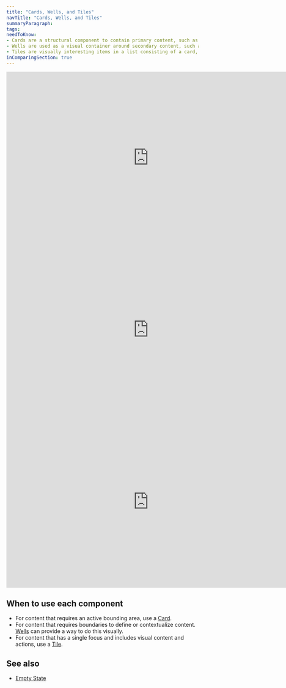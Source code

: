```yaml
---
title: "Cards, Wells, and Tiles"
navTitle: "Cards, Wells, and Tiles"
summaryParagraph:
tags:
needToKnow:
- Cards are a structural component to contain primary content, such as Tiles and rows in a table or list.
- Wells are used as a visual container around secondary content, such as Empty States.
- Tiles are visually interesting items in a list consisting of a card, title, visual, metadata, and actions.
inComparingSection: true
---
```


<iframe style="border: none;" width="744" height="450" src="https://www.figma.com/embed?embed_host=share&url=https%3A%2F%2Fwww.figma.com%2Ffile%2Fe3TyAOZKfLg9cA01Iy1Mgm%2FKaizen-Site-embed%3Fnode-id%3D205%253A37144" allowfullscreen></iframe>

<iframe style="border: none;" width="744" height="450" src="https://www.figma.com/embed?embed_host=share&url=https%3A%2F%2Fwww.figma.com%2Ffile%2Fe3TyAOZKfLg9cA01Iy1Mgm%2FKaizen-Site-embed%3Fnode-id%3D205%253A37178" allowfullscreen></iframe>

<iframe style="border: none;" width="744" height="450" src="https://www.figma.com/embed?embed_host=share&url=https%3A%2F%2Fwww.figma.com%2Ffile%2Fe3TyAOZKfLg9cA01Iy1Mgm%2FKaizen-Site-embed%3Fnode-id%3D136%253A4852" allowfullscreen></iframe>

## When to use each component

* For content that requires an active bounding area, use a [Card](/components/card).
* For content that requires boundaries to define or contextualize content. [Wells](/components/well) can provide a way to do this visually.
* For content that has a single focus and includes visual content and actions, use a [Tile](/components/tile).


## See also

* [Empty State](/components/empty-state)

